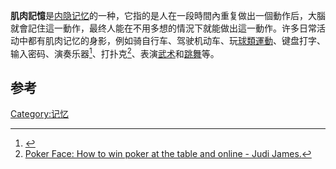 {{Expand English|time=2021-02-21T14:15:47+00:00}}
'''肌肉記憶'''是[[内隐记忆|内隐记忆]]的一种，它指的是人在一段時間內重复做出一個動作后，大腦就會記住這一動作，最终人能在不用多想的情況下就能做出這一動作。许多日常活动中都有肌肉记忆的身影，例如骑自行车、驾驶机动车、玩[[球類運動|球類運動]]、键盘打字、输入密码、演奏乐器<ref name="Krakauer">{{Cite journal|title=Consolidation of motor memory|last=Krakauer|first=J.W.|last2=Shadmehr|first2=R.|journal=Trends in Neurosciences|issue=1|doi=10.1016/j.tins.2005.10.003|year=2006|volume=29|pages=58–64|pmc=2553888|pmid=16290273}}</ref>、打扑克<ref>[https://books.google.co.uk/books?id=PGScALPm_xAC&pg=PT97&lpg=PT97&dq=muscle+memory+poker&source=bl&ots=oLO_dB9MhD&sig=jaM74OcKHPofUu-BGHYrR5fISFg&hl=en&sa=X&ved=0ahUKEwjyjPvyzdnXAhWka5oKHaE3D6AQ6AEIXjAL#v=onepage&q=muscle%20memory%20poker&f=false Poker Face: How to win poker at the table and online - Judi James.]</ref>、表演[[武术|武术]]和[[跳舞|跳舞]]等。

== 参考 ==
{{Reflist|30em}}

{{記憶}}
[[Category:记忆|Category:记忆]]
{{psych-stub}}